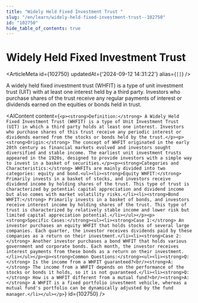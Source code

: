 ```yaml
---
title: "Widely Held Fixed Investment Trust "
slug: "/en/learn/widely-held-fixed-investment-trust--102750"
id: "102750"
hide_table_of_contents: true
---
```



# Widely Held Fixed Investment Trust 

<ArticleMeta id={102750} updatedAt={'2024-09-12 14:31:22'} alias={`[]`} />
<div className='border-solid border-b border-t-0 my-4 border-[var(--ifm-color-gray-300)]' />

A widely held fixed investment trust (WHFIT) is a type of unit investment trust (UIT) with at least one interest held by a third party. Investors who purchase shares of the trust receive any regular payments of interest or dividends earned on the equities or bonds held in trust.

<AIContent content={`<p><strong>Definition:</strong> A Widely Held Fixed Investment Trust (WHFIT) is a type of Unit Investment Trust (UIT) in which a third party holds at least one interest. Investors who purchase shares of this trust receive any periodic interest or dividends earned from the stocks or bonds held by the trust.</p><p><strong>Origin:</strong> The concept of WHFIT originated in the early 20th century as financial markets evolved and investors sought diversified and stable income. The earliest unit investment trusts appeared in the 1920s, designed to provide investors with a simple way to invest in a basket of securities.</p><p><strong>Categories and Characteristics:</strong> WHFITs are mainly divided into two categories: equity and bond.<ul><li><strong>Equity WHFIT:</strong> Primarily invests in a basket of stocks, and investors receive dividend income by holding shares of the trust. This type of trust is characterized by potential capital appreciation and dividend income but also comes with market volatility risks.</li><li><strong>Bond WHFIT:</strong> Primarily invests in a basket of bonds, and investors receive interest income by holding shares of the trust. This type of trust is characterized by relatively stable income and lower risk but limited capital appreciation potential.</li></ul></p><p><strong>Specific Cases:</strong><ul><li><strong>Case 1:</strong> An investor purchases an equity WHFIT that holds stocks of several large companies. Each quarter, the investor receives dividends paid by these companies as a return on their investment.</li><li><strong>Case 2:</strong> Another investor purchases a bond WHFIT that holds various government and corporate bonds. Each month, the investor receives interest payments from these bonds as a return on their investment.</li></ul></p><p><strong>Common Questions:</strong><ul><li><strong>Q:</strong> Is the income from a WHFIT guaranteed?<br/><strong>A:</strong> The income from a WHFIT depends on the performance of the stocks or bonds it holds, so it is not guaranteed.</li><li><strong>Q:</strong> How is a WHFIT different from a mutual fund?<br/><strong>A:</strong> A WHFIT is a fixed portfolio investment vehicle, whereas a mutual fund's portfolio can be dynamically adjusted by the fund manager.</li></ul></p>`} id={102750} />
